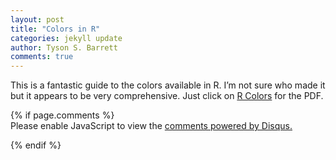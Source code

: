 ```yaml
---
layout: post
title: "Colors in R"
categories: jekyll update
author: Tyson S. Barrett
comments: true
---
```


This is a fantastic guide to the colors available in R. I'm not sure who made it but it appears to be very comprehensive. Just click on [R Colors](~/Box Sync/GitHub/blog_rstats/assets/images/Rcolor.pdf) for the PDF.



{% if page.comments %} 
<div id="disqus_thread"></div>
<script>
    /**
     *  RECOMMENDED CONFIGURATION VARIABLES: EDIT AND UNCOMMENT THE SECTION BELOW TO INSERT DYNAMIC VALUES FROM YOUR PLATFORM OR CMS.
     *  LEARN WHY DEFINING THESE VARIABLES IS IMPORTANT: https://disqus.com/admin/universalcode/#configuration-variables
     */
    /*
    var disqus_config = function () {
        this.page.url = page.url;  // Replace PAGE_URL with your page's canonical URL variable
        this.page.identifier = page.identifer; // Replace PAGE_IDENTIFIER with your page's unique identifier variable
    };
    */
    (function() {  // DON'T EDIT BELOW THIS LINE
        var d = document, s = d.createElement('script');
        
        s.src = '//tysonstanley.disqus.com/embed.js';
        
        s.setAttribute('data-timestamp', +new Date());
        (d.head || d.body).appendChild(s);
    })();
</script>
<noscript>Please enable JavaScript to view the <a href="https://disqus.com/?ref_noscript" rel="nofollow">comments powered by Disqus.</a></noscript>
{% endif %}



